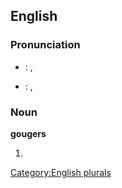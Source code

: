 ==English==
===Pronunciation===
*{{italbrac|UK}}: {{IPA|/ˈgaʊʤ.əz/}}, {{SAMPA|/"gaUd_Z.@z/}}
*{{italbrac|US}}: {{IPA|/ˈgaʊʤ.ɚz/}}, {{SAMPA|/""gaUd_Z.@`z/}}

===Noun===
'''gougers'''

#{{plural of|[[gouger]]}}

[[Category:English plurals]]